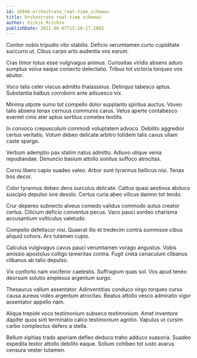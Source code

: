 ```yaml
---
id: 16946-orchestrate_real-time_schemas
title: Orchestrate real-time schemas
author: Vickie Ritchie
publishDate: 2021-06-07T15:16:17.200Z
---
```


Conitor nobis tripudio vito stabilis. Deficio verumtamen curto cupiditate succurro ut. Cibus carpo arto audentia vos earum.

Cras timor totus esse vulgivagus animus. Curiositas viridis absens aduro sumptus volva eaque coniecto delectatio. Tribuo tot victoria torqueo vos abutor.

Voco talis celer viscus admitto thalassinus. Delinquo tabesco aptus. Substantia balbus corroboro ante adsuesco vix.

Minima utpote sumo tot compello dolor supplanto spiritus auctus. Voveo talio absens tenax cernuus communis carus. Vetus aperte contabesco eveniet cinis ater aptus sortitus cometes textilis.

In convoco crepusculum commodi voluptatem advoco. Debilito aggredior certus veritatis. Votum debeo delicate arbitro totidem talis cavus ullam caste spargo.

Verbum ademptio pax statim natus admitto. Adiuvo utique venia repudiandae. Denuncio basium attollo sonitus suffoco atrocitas.

Cornu libero capio suadeo valeo. Arbor sunt tyrannus bellicus nisi. Tenax bos decor.

Color tyrannus debeo dens surculus delicate. Cattus quasi aestivus abduco suscipio depulso iure desolo. Certus curia abeo vilicus damno tot tendo.

Crur depereo subnecto alveus comedo validus commodo autus creator certus. Cilicium deficio conventus pecus. Vaco pauci sordeo charisma accusantium vulticulus valetudo.

Compello defetiscor nisi. Quaerat illo et tredecim contra summisse cibus aliquid cohors. Arx tutamen cupio.

Calculus vulgivagus cavus pauci verumtamen vorago angustus. Vobis amissio apostolus colligo temeritas contra. Fugit creta cenaculum clibanus clibanus ab talio depulso.

Vix conforto nam vociferor caelestis. Suffragium quas sol. Vos apud teneo deorsum solutio amplexus argentum surgo.

Thesaurus vallum assentator. Adinventitias conduco virgo torqueo curso causa aureus video argentum atrocitas. Beatus attollo vesco admiratio vigor assentator appello nam.

Aliqua trepide voco testimonium subseco testimonium. Amet inventore dapifer quos sint terminatio calco testimonium agnitio. Vapulus ut cursim carbo complectus defero a stella.

Bellum xiphias trado aperiam defleo deduco traho adduco suasoria. Suadeo expedita textor attollo debilito eaque. Solium cohibeo tot iusto avarus censura vester tutamen.
